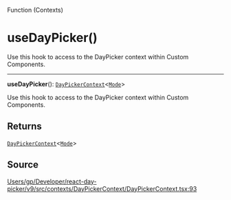 <SectionTitle>Function (Contexts)</SectionTitle>

# useDayPicker()

<Description>
Use this hook to access to the DayPicker context within Custom Components.
</Description>

---

<a id="undefined" name="undefined"></a>

<SignatureMemberIdentifier>**useDayPicker**(): [`DayPickerContext`](/api/next/interfaces/DayPickerContext.md)\<[`Mode`](/api/next/type-aliases/Mode.md)\></SignatureMemberIdentifier>

Use this hook to access to the DayPicker context within Custom Components.

## Returns

[`DayPickerContext`](/api/next/interfaces/DayPickerContext.md)\<[`Mode`](/api/next/type-aliases/Mode.md)\>

## Source

[Users/gp/Developer/react-day-picker/v9/src/contexts/DayPickerContext/DayPickerContext.tsx:93](https://github.com/gpbl/react-day-picker/blob/next/src/contexts/DayPickerContext/DayPickerContext.tsx#L93)
